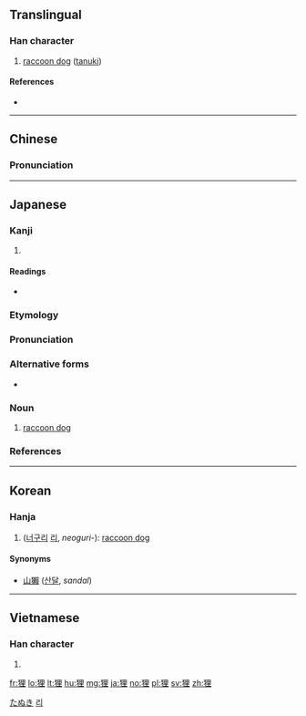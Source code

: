 {{also|貍}}
==Translingual==

===Han character===
{{Han char|rn=94|rad=犬|as=07|sn=10|four=46214|canj=KHWG|ids=⿰犭里}}

# [[raccoon dog]] ([[tanuki]])

====References====
* {{Han ref|kx=0711.290|dkj=20427|dj=1123.270|hdz=21348.110|uh=72F8|ud=29432|bh=AF57|bd=44887}}

----

==Chinese==
{{zh-forms}}

===Pronunciation===
{{zh-pron
|m=lí
|c=lei4
|mn=lî
|mc=y
|oc=y
|cat=n}}

----

==Japanese==

===Kanji===
{{ja-kanji|grade=|rs=犬07|style=s|kyu=貍}}

# {{defn|lang=ja|sort=犬07}}

====Readings====
* {{ja-readings|goon=[[り]] (ri)|kanon=[[り]] (ri)|kun=[[たぬき]] (tanuki)}}

===Etymology===
{{wikipedia|lang=ja|タヌキ}}
{{ja-kanjitab|たぬき|yomi=k}}
{{rfe|lang=ja}}

===Pronunciation===
{{ja-pron|たぬき|acc=a|acc_ref=NHK,DJR|y=k}}

===Alternative forms===
* {{ja-l|貍}}

===Noun===
{{ja-noun|たぬき|タヌキ|たのき|タノキ|たたけ|タタケ}} 

# [[raccoon dog]]

===References===
<references/>

[[Category:ja:Canids|たぬき]]

----

==Korean==

===Hanja===
{{ko-hanja|hangeul=[[리]]>[[이]]|eumhun=|rv=ri>i|mr=ri>i|y=li>i}}

# ([[너구리]] [[리]], ''neoguri-''): [[raccoon dog]]

====Synonyms====
* [[山獺]] ([[산달]], ''sandal'')

[[Category:Hanja readings|리]]

----

==Vietnamese==

===Han character===
{{vi-hantu|[[li]]|rs=犬07}}

# {{defn|lang=vi|sort=犬07}}

[[fr:狸]]
[[lo:狸]]
[[lt:狸]]
[[hu:狸]]
[[mg:狸]]
[[ja:狸]]
[[no:狸]]
[[pl:狸]]
[[sv:狸]]
[[zh:狸]]